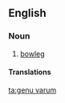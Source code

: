 ==English==

===Noun===
{{en-noun|sg=[[genu]] [[varum]]}}

# {{medical}} [[bowleg]]

====Translations====
{{trans-see|bowleg}}

[[ta:genu varum]]